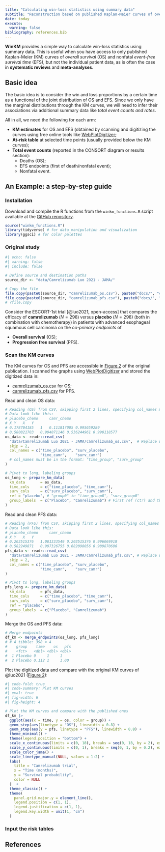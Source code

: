 ```yaml
---
title: "Calculating win-loss statistics using summary data"
subtitle: "Reconstruction based on published Kaplan-Meier curves of overall and event-free survival"
date: today
execute:
  warning: false
bibliography: references.bib
---
```




**WinKM** provides a simple way to calculate win-loss statistics using
summary data. This is useful when you have access to only published
Kaplan-Meier (KM) curves of *overall survival* (OS) and nonfatal
*event-free survival time* (EFS), but not the individual patient data,
as is often the case in **systematic reviews** and **meta-analyses**.

## Basic idea

The basic idea is to consider the win and loss proportions by a certain
time as a functional of the joint distribution of OS and EFS. Since we
only have the marginal distributions through the KM curves, we will need
to infer their associations via additional summary data like *total
event counts and rates*.

All in all, we need the following for each arm:

-   **KM estimates** for OS and EFS (obtained by scanning and digitizing
    the curves using free online tools like
    [WebPlotDigitizer](https://apps.automeris.io/wpd/);
-   **At-risk table** at selected time points (usually provided below
    the KM curves);
-   **Total event counts** (reported in the CONSORT diagram or results
    section):
    -   Deaths (OS);
    -   EFS endpoints (first of death/nonfatal event);
    -   Nonfatal event.

## An Example: a step-by-step guide

### Installation

Download and compile the R functions from the `winkm_functions.R` script
available at the [GitHub repository](https://github.com/lmaowisc/winkm).

```r
source("winkm_functions.R")
library(tidyverse) # for data manipulation and visualization
library(ggsci) # for color palettes
```

### Original study

```r
#| echo: false
#| warning: false
#| include: false

# Define source and destination paths
source_dir <- "data/Camrelizumab Luo 2021 - JAMA/"

# Copy the file
file.copy(paste0(source_dir, "camrelizumab_os.csv"), paste0("docs/", "camrelizumab_os.csv"), overwrite = TRUE)
file.copy(paste0(source_dir, "camrelizumab_pfs.csv"), paste0("docs/", "camrelizumab_pfs.csv"), overwrite = TRUE)
# ?file.copy
```


Consider the ESCORT-1st trial [@luo2021, open-access] that compares the efficacy of **camrelizumab**
($N=298$) versus **placebo** ($N=298$) (both in combination with
chemotherapy) in patients with advanced esophageal squamous cell
carcinoma on the *co-primary endpoints* of

-   **Overall survival** (OS);
-   **Progression free survival** (PFS).

### Scan the KM curves

The KM curves for OS and PFS are accessible in [Figure 2](https://cdn.jamanetwork.com/ama/content_public/journal/jama/938771/joi210086f2_1631212840.67618.png?Expires=1742906986&Signature=WCvbxcuOTh8hPw~iEh2XWTNts3Pz7nUT7PohXwdZZYqGDMfjAiYi5E~UCPFkZNQVJH7X01c4SzFLqV-q6EBpTdfxKDBJ49kk-oXN9JcsQZ1gvGgPRwhm0j-a6SVDPNCsifiOPEY3dyc0Qcj0d2pXChb51nNA1luMmDM9ngPAdBPy5cLVm9~Ao0TC9mzWD2cRrTbpD82YCwVQ8ukSieJWMsv9zoNjKjw0hnXgSNuAu6J6dWMH61P9LRPDTvpI6fgBYoD4h6Xo7aERiRMgh8ExIGZQgwBmNCJBcupPRu-10NTHH4BnLgM-eitKI0EG96a0pRDVy8mDe5FzqwtmfuQPvw__&Key-Pair-Id=APKAIE5G5CRDK6RD3PGA) of the original publication. I scanned the graphs using [WebPlotDigitizer](https://apps.automeris.io/wpd/) and stored the digitized
data in:

-   [camrelizumab_os.csv](https://lmaowisc.github.io/winkm/camrelizumab_os.csv) for OS;
-   [camrelizumab_pfs.csv](https://lmaowisc.github.io/winkm/camrelizumab_pfs.csv) for PFS.

Read and clean OS data:
```r
# Reading (OS) from CSV, skipping first 2 lines, specifying col_names manually
# Data look like this:
# placebo_chemo		camr_chemo	
# X	Y	X	Y
# 0.178704185	1	0.111817005	0.995059289
# 0.580821703	0.994071146	0.536244961	0.990118577
os_data <- readr::read_csv(
  "data/Camrelizumab Luo 2021 - JAMA/camrelizumab_os.csv",  # Replace with your path
  skip = 2,
  col_names = c("time_placebo", "surv_placebo",
                "time_camr",    "surv_camr")
  # col_names must be in the format: "time_group", "surv_group"
)

# Pivot to long, labeling groups
os_long <- prepare_km_data(
  km_data       = os_data,
  time_cols     = c("time_placebo", "time_camr"),
  surv_cols     = c("surv_placebo", "surv_camr"),
  ref = "placebo", # "group0" in "time_group0", "surv_group0"
  group_labels  = c("Placebo", "Camrelizumab") # First ref (ctr) and then trt
)
```

Read and clean PFS data:

```r
# Reading (PFS) from CSV, skipping first 2 lines, specifying col_names manually
# Data look like this:
# placebo_chemo		camr_chemo	
# X	Y	X	Y
# 0.203515376	1.001333549	0.203515376	0.996069918
# 0.582249871	0.997326755	0.682098056	0.989870686
pfs_data <- readr::read_csv(
  "data/Camrelizumab Luo 2021 - JAMA/camrelizumab_pfs.csv", # Replace with your path
  skip = 2,
  col_names = c("time_placebo", "surv_placebo",
                "time_camr",    "surv_camr")
)

# Pivot to long, labeling groups
pfs_long <- prepare_km_data(
  km_data       = pfs_data,
  time_cols     = c("time_placebo", "time_camr"),
  surv_cols     = c("surv_placebo", "surv_camr"),
  ref = "placebo",
  group_labels  = c("Placebo", "Camrelizumab")
)
```

Merge the OS and PFS data:
```r
# Merge endpoints
df_km <- merge_endpoints(os_long, pfs_long)
# # A tibble: 398 × 4
#    group    time    os   pfs
#    <fct>   <dbl> <dbl> <dbl>
#  1 Placebo 0     1     1    
#  2 Placebo 0.112 1     1.00

```

Plot the digitized data and compare with the original KM curves of
@luo2021 
([Figure 2](https://cdn.jamanetwork.com/ama/content_public/journal/jama/938771/joi210086f2_1631212840.67618.png?Expires=1742906986&Signature=WCvbxcuOTh8hPw~iEh2XWTNts3Pz7nUT7PohXwdZZYqGDMfjAiYi5E~UCPFkZNQVJH7X01c4SzFLqV-q6EBpTdfxKDBJ49kk-oXN9JcsQZ1gvGgPRwhm0j-a6SVDPNCsifiOPEY3dyc0Qcj0d2pXChb51nNA1luMmDM9ngPAdBPy5cLVm9~Ao0TC9mzWD2cRrTbpD82YCwVQ8ukSieJWMsv9zoNjKjw0hnXgSNuAu6J6dWMH61P9LRPDTvpI6fgBYoD4h6Xo7aERiRMgh8ExIGZQgwBmNCJBcupPRu-10NTHH4BnLgM-eitKI0EG96a0pRDVy8mDe5FzqwtmfuQPvw__&Key-Pair-Id=APKAIE5G5CRDK6RD3PGA)):
```r
#| code-fold: true
#| code-summary: Plot KM curves
#| eval: true
#| fig-width: 6
#| fig-height: 4

# Plot the KM curves and compare with the published ones
df_km |> 
  ggplot(aes(x = time, y = os, color = group)) +
  geom_step(aes(linetype = "OS"), linewidth = 0.8) +
  geom_step(aes(y = pfs, linetype = "PFS"), linewidth = 0.8) +
  theme_minimal() +
  theme(legend.position = "bottom") +
  scale_x_continuous(limits = c(0, 18), breaks = seq(0, 18, by = 2), expand = expansion(c(0,0))) +
  scale_y_continuous(limits = c(0, 1), breaks = seq(0, 1, by = 0.2), expand = expansion(c(0,0))) +
  scale_color_jama() +
  scale_linetype_manual(NULL, values = 1:2) +
  labs(
    title = "Camrelizumab trial",
    x = "Time (months)",
    y = "Survival probability",
    color = NULL
  )  +
  theme_classic() +
  theme(
    panel.grid.major.y = element_line(),
    legend.position = c(1, 1),
    legend.justification = c(1, 1),
    legend.key.width = unit(1, "cm")
  )
```

### Input the risk tables




## References
